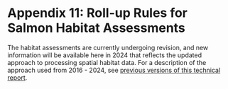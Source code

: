 # Appendix 11: Roll-up Rules for Salmon Habitat Assessments {#appendix-11 .unnumbered}

The habitat assessments are currently undergoing revision, and new information will be available here in 2024 that reflects the updated approach to processing spatial habitat data. For a description of the approach used from 2016 - 2024, see [previous versions of this technical report](https://salmonwatersheds.ca/document/lib_475/).
